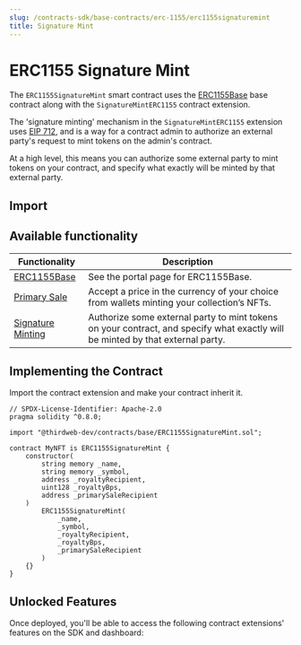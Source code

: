 ```yaml
---
slug: /contracts-sdk/base-contracts/erc-1155/erc1155signaturemint
title: Signature Mint
---
```



# ERC1155 Signature Mint

The `ERC1155SignatureMint` smart contract uses the [ERC1155Base](/contracts-sdk/base-contracts/erc-1155/erc1155base) base contract along with the `SignatureMintERC1155` contract extension.

The 'signature minting' mechanism in the `SignatureMintERC1155` extension uses [EIP 712](https://eips.ethereum.org/EIPS/eip-712), and is a way for a contract admin to authorize an external party's request to mint tokens on the admin's contract.

At a high level, this means you can authorize some external party to mint tokens on your contract, and specify what exactly will be minted by that external party.

<ViewContractCodeButton
  link="https://github.com/thirdweb-dev/contracts/blob/main/contracts/base/ERC1155SignatureMint.sol"
  name="ERC1155SignatureMint"
/>

## Import

<ImportSnippet type="base" category="ERC1155" name="ERC1155SignatureMint" />

## Available functionality

| Functionality                                                                | Description                                                                                                                    |
| ---------------------------------------------------------------------------- | ------------------------------------------------------------------------------------------------------------------------------ |
| [ERC1155Base](/contracts-sdk/base-contracts/erc-1155/erc1155base)            | See the portal page for ERC1155Base.                                                                                           |
| [Primary Sale](/contracts-sdk/contract-extensions/primarysale)               | Accept a price in the currency of your choice from wallets minting your collection’s NFTs.                                     |
| [Signature Minting](/contracts-sdk/contract-extensions/signatureminterc1155) | Authorize some external party to mint tokens on your contract, and specify what exactly will be minted by that external party. |

## Implementing the Contract

Import the contract extension and make your contract inherit it.

```solidity
// SPDX-License-Identifier: Apache-2.0
pragma solidity ^0.8.0;

import "@thirdweb-dev/contracts/base/ERC1155SignatureMint.sol";

contract MyNFT is ERC1155SignatureMint {
    constructor(
        string memory _name,
        string memory _symbol,
        address _royaltyRecipient,
        uint128 _royaltyBps,
        address _primarySaleRecipient
    )
        ERC1155SignatureMint(
            _name,
            _symbol,
            _royaltyRecipient,
            _royaltyBps,
            _primarySaleRecipient
        )
    {}
}
```

## Unlocked Features

Once deployed, you'll be able to access the following contract extensions' features on the SDK and dashboard:

<div className="row" style={{ marginBottom: 24, flexWrap: 'wrap' }}>
<div className="col col--6" style={{marginTop:16}} >
  <QuickstartCard
    name="ERC1155Base"
    link="/contracts-sdk/base-contracts/erc-1155/erc1155base#unlocked-features"
    image="/assets/icons/nft.png"
  />
</div>

<div className="col col--6" style={{ marginTop: 16 }}>
  <QuickstartCard
    name="SignatureMint"
    link="/contracts-sdk/contract-extensions/signatureminterc1155#unlocked-features"
    image="/assets/icons/general.png"
  />
</div>

</div>
